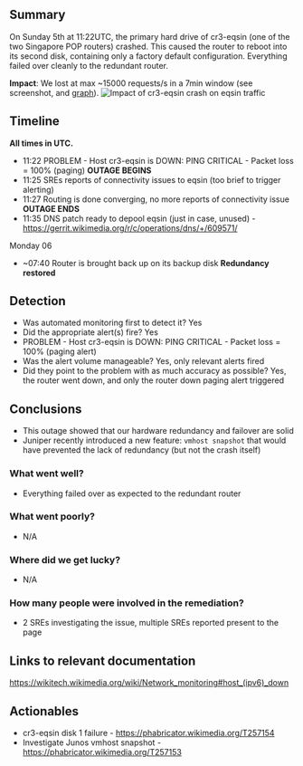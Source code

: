 {{irdoc|status=review}}

== Summary ==
On Sunday 5th at 11:22UTC, the primary hard drive of cr3-eqsin (one of the two Singapore POP routers) crashed.
This caused the router to reboot into its second disk, containing only a factory default configuration. Everything failed over cleanly to the redundant router.

'''Impact''': We lost at max ~15000 requests/s in a 7min window (see screenshot, and [https://grafana.wikimedia.org/d/000000479/frontend-traffic?panelId=2&fullscreen&orgId=1&from=1593943200000&to=1593953999000&var-site=eqsin&var-cache_type=text&var-cache_type=upload&var-status_type=1&var-status_type=2&var-status_type=3&var-status_type=4 graph]).
[[File:Screenshot 2020-07-07 Frontend Traffic - Grafana.png|thumb|Impact of cr3-eqsin crash on eqsin traffic]]
{{TOC|align=right}}

== Timeline ==
'''All times in UTC.'''

* 11:22 PROBLEM - Host cr3-eqsin is DOWN: PING CRITICAL - Packet loss = 100% (paging) '''OUTAGE BEGINS'''
* 11:25 SREs reports of connectivity issues to eqsin (too brief to trigger alerting)
* 11:27 Routing is done converging, no more reports of connectivity issue '''OUTAGE ENDS'''
* 11:35 DNS patch ready to depool eqsin (just in case, unused) - https://gerrit.wikimedia.org/r/c/operations/dns/+/609571/

Monday 06
* ~07:40 Router is brought back up on its backup disk '''Redundancy restored'''

== Detection ==

* Was automated monitoring first to detect it? Yes
* Did the appropriate alert(s) fire? Yes
* PROBLEM - Host cr3-eqsin is DOWN: PING CRITICAL - Packet loss = 100% (paging alert)
* Was the alert volume manageable? Yes, only relevant alerts fired
* Did they point to the problem with as much accuracy as possible? Yes, the router went down, and only the router down paging alert triggered

== Conclusions ==
* This outage showed that our hardware redundancy and failover are solid
* Juniper recently introduced a new feature: <code>vmhost snapshot</code> that would have prevented the lack of redundancy (but not the crash itself)

=== What went well? ===
* Everything failed over as expected to the redundant router

=== What went poorly? ===
* N/A

=== Where did we get lucky? ===
* N/A

=== How many people were involved in the remediation? ===
* 2 SREs investigating the issue, multiple SREs reported present to the page

== Links to relevant documentation ==
https://wikitech.wikimedia.org/wiki/Network_monitoring#host_(ipv6)_down

== Actionables ==
* cr3-eqsin disk 1 failure - https://phabricator.wikimedia.org/T257154
* Investigate Junos vmhost snapshot - https://phabricator.wikimedia.org/T257153
